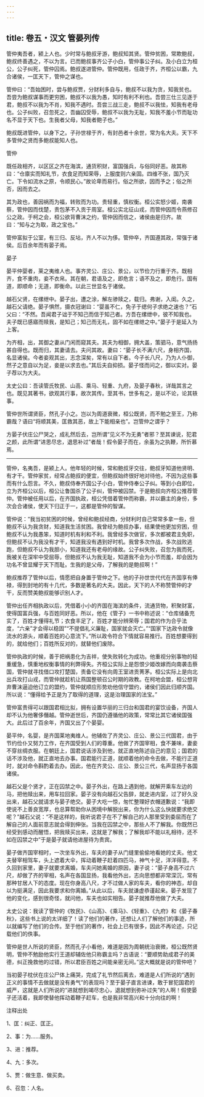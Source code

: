 ```yaml
---
---
---
```

title: 卷五・汉文 管晏列传
---

管仲夷吾者，颍上人也。少时常与鲍叔牙游，鲍叔知其贤。管仲贫困，常欺鲍叔，鲍叔终善遇之，不以为言。已而鲍叔事齐公子小白，管仲事公子纠。及小白立为桓公，公子纠死，管仲囚焉。鲍叔遂进管仲。管仲既用，任政于齐，齐桓公以霸，九合诸侯，一匡天下，管仲之谋也。

管仲曰：“吾始困时，尝与鲍叔贾，分财利多自与，鲍叔不以我为贪，知我贫也。吾尝为鲍叔谋事而更穷困，鲍叔不以我为愚，知时有利不利也。吾尝三仕三见逐于君，鲍叔不以我为不肖，知我不遇时。吾尝三战三走，鲍叔不以我怯，知我有老母也。公子纠败，召忽死之，吾幽囚受辱，鲍叔不以我为无耻，知我不羞小节而耻功名不显于天下也。生我者父母，知我者鲍子也。”

鲍叔既进管仲，以身下之。子孙世禄于齐，有封邑者十余世，常为名大夫。天下不多管仲之贤而多鲍叔能知人也。

管仲

既任政相齐，以区区之齐在海滨，通货积财，富国强兵，与俗同好恶。故其称曰：“仓廪实而知礼节，衣食足而知荣辱，上服度则六亲固。四维不张，国乃灭亡。下令如流水之原，令顺民心。”故论卑而易行。俗之所欲，因而予之；俗之所否，因而去之。

其为政也，善因祸而为福，转败而为功。贵轻重，慎权衡。桓公实怒少姬，南袭蔡，管仲因而伐楚，责包茅不入贡于周室。桓公实北征山戎，而管仲因而令燕修召公之政。于柯之会，桓公欲背曹沫之约，管仲因而信之，诸侯由是归齐。故曰：“知与之为取，政之宝也。”

管仲富拟于公室，有三归、反坫，齐人不以为侈。管仲卒，齐国遵其政，常强于诸侯。后百余年而有晏子焉。

晏子

晏平仲婴者，莱之夷维人也。事齐灵公、庄公、景公，以节俭力行重于齐。既相齐，食不重肉，妾不衣帛。其在朝，君语及之，即危言；语不及之，即危行。国有道，即顺命；无道，即衡命。以此三世显名于诸侯。

越石父贤，在缧绁中。晏子出，遭之涂，解左骖赎之，载归。弗谢，入闺。久之，越石父请绝。晏子惧然，摄衣冠谢曰：“婴虽不仁，免子于缌何子求绝之速也？”石父曰：“不然。吾闻君子诎于不知己而信于知己者。方吾在缧绁中，彼不知我也。夫子既已感寤而赎我，是知己；知己而无礼，固不如在缧绁之中。”晏子于是延入为上客。

为齐相，出，其御之妻从门闲而窥其夫。其夫为相御，拥大盖，策驷马，意气扬扬甚自得也。既而归，其妻请去。夫问其故。妻曰：“晏子长不满六尺，身相齐国，名显诸侯。今者妾观其出，志念深矣，常有以自下者。今子长八尺，乃为人仆御，然子之意自以为足，妾是以求去也。”其后夫自抑损。晏子怪而问之，御以实对。晏子荐以为大夫。

太史公曰：吾读管氏牧民、山高、乘马、轻重、九府，及晏子春秋，详哉其言之也。既见其著书，欲观其行事，故次其传。至其书，世多有之，是以不论，论其轶事。

管仲世所谓贤臣，然孔子小之。岂以为周道衰微，桓公既贤，而不勉之至王，乃称霸哉？语曰“将顺其美，匡救其恶，故上下能相亲也”。岂管仲之谓乎？

方晏子伏庄公尸哭之，成礼然后去，岂所谓“见义不为无勇”者邪？至其谏说，犯君之颜，此所谓“进思尽忠，退思补过”者哉！假令晏子而在，余虽为之执鞭，所忻慕焉。

----------------

管仲，名夷吾，是颍上人。他年轻的时候，常和鲍叔牙交往，鲍叔牙知道他贤明、有才干。管仲家贫，经常占鲍叔的便宜，但鲍叔始终很好地对待他，不因为这些事而有什么怨言。不久，鲍叔侍奉齐国公子小白，管仲侍奉公子纠。等到小白即位，立为齐桓公以后，桓公让鲁国杀了公子纠，管仲被囚禁。于是鲍叔向齐桓公推荐管仲。管仲被任用以后，在齐国执政，桓公凭借着管仲而称霸，并以霸主的身份，多次会合诸侯，使天下归正于一，这都是管仲的智谋。

管仲说：“我当初贫困的时候，曾经和鲍叔经商，分财利时自己常常多拿一些，但鲍叔不认为我贪财，知道我生活贫困。我曾经为鲍叔办事，结果使他更加穷困，但鲍叔不认为我愚笨，知道时机有利和不利。我曾经多次做官，多次都被君主免职，但鲍叔不认为我没有才干，知道我没有遇到好时机。我曾多次作战，多次战败逃跑，但鲍叔不认为我胆小，知道我还有老母的缘故。公子纠失败，召忽为我而死，我被关在深牢中受屈辱，但鲍叔不认为我无耻，知道我不会为小节而羞，却会因为功名不曾显耀于天下而耻。生我的是父母，了解我的是鲍叔啊！”

鲍叔推荐了管仲以后，情愿把自身置于管仲之下。他的子孙世世代代在齐国享有俸禄，得到封地的有十几代，多数是著名的大夫。因此，天下的人不称赞管仲的才干，反而赞美鲍叔能够识别人才。

管仲出任齐相执政以后，凭借着小小的齐国在海滨的条件，流通货物，积聚财富，使得国富兵强，与百姓同好恶。所以，他在《管子》一书中称述说：“仓库储备充实了，百姓才懂得礼节；衣食丰足了，百姓才能分辨荣辱；国君的作为合乎法度，“六亲”才会得以稳固”“不提倡礼义廉耻，国家就会灭亡。”“国家下达政令就像流水的源头，顺着百姓的心意流下。”所以政令符合下情就容易推行。百姓想要得到的，就给他们；百姓所反对的，就替他们废除。

管仲执政的时候，善于把祸患化为吉祥，使失败转化为成功。他重视分别事物的轻重缓急，慎重地权衡事情的利弊得失。齐桓公实际上是怨恨少姬改嫁而向南袭击蔡国，管仲就寻找借口攻打楚国，责备它没有向周王室进贡菁茅。桓公实际上是向北出兵攻打山戎，而管仲就趁机让燕国整顿召公时期的政教。在柯地会盟，桓公想背弃曹沫逼迫他订立的盟约，管仲就顺应形势劝他信守盟约，诸侯们因此归顺齐国。所以说：“懂得给予正是为了取得的道理，这是治理国家的法宝。”

管仲富贵得可以跟国君相比拟，拥有设置华丽的三归台和国君的宴饮设备，齐国人却不认为他奢侈僭越。管仲逝世后，齐国仍遵循他的政策，常常比其它诸侯国强大。此后过了百余年，齐国又出了个晏婴。

晏平仲，名婴，是齐国莱地夷维人。他辅佐了齐灵公、庄公、景公三代国君，由于节约俭仆又努力工作，在齐国受到人们的尊重。他做了齐国宰相，食不兼味，妻妾不穿丝绸衣服。在朝廷上，国君说话涉及到他，就正直地陈述自己的意见；国君的话不涉及他，就正直地去办事。国君能行正道，就顺着他的命令去做，不能行正道时，就对命令斟酌着去办。因此，他在齐灵公、庄公、景公三代，名声显扬于各国诸侯。

越石父是个贤才，正在囚禁之中。晏子外出，在路上遇到他，就解开乘车左边的马，把他赎出来，用车拉回家。晏子没有向越石父告辞，就走进内室，过了好久没出来，越石父就请求与晏子绝交。晏子大吃一惊，匆忙整理好衣帽道歉说：“我即使说不上善良宽厚，也总算帮助你从困境中解脱出来，你为什么这么快就要求绝交呢？”越石父说：“不是这样的，我听说君子在不了解自己的人那里受到委屈而在了解自己的人面前意志就会得到伸张。当我在囚禁之中，那些人不了解我。你既然已经受到感动而醒悟，把我赎买出来，这就是了解我；了解我却不能以礼相待，还不如在囚禁之中”于是晏子就请他进屋待为贵宾。

晏子做齐国宰相时，一次坐车外出，车夫的妻子从门缝里偷偷地看她的丈夫。他丈夫替宰相驾车，头上遮着大伞，挥动着鞭子赶着四匹马，神气十足，洋洋得意。不久回到家里，妻子就要求离婚，车夫问她离婚的原因，妻子说：“晏子身高不过六尺，却做了齐的宰相，名声在各国显扬，我看他外出，志向思想都非常深沉，常有那种甘居人下的态度。现在你身高八尺，才不过做人家的车夫，看你的神态，却自以为挺满足，因此我要求和你离婚。”从此以后，车夫就谦虚恭谨起来。晏子发现了他的变化，感到很奇怪，就问他，车夫也如实相告。晏子就推荐他做了大夫。

太史公说：我读了管仲的《牧民》、《山高》、《乘马》、《轻重》、《九府》和《晏子春秋》，这些书上说的太详细了！读了他们的著作，还想让人们了解他们的事迹，所以就编写了他们的合传。至于他们的著作，社会上已有很多，因此不再论述，只记载他们的佚事。

管仲是世人所说的贤臣，然而孔子小看他，难道是因为周朝统治衰微，桓公既然贤明，管仲不勉励他实行王道却辅佐他只称霸主吗？古语说：“要顺势助成君子的美德，纠正挽救他的过错，所以君臣百姓之间能亲密无间。”这大概就是说的管仲吧？

当初晏子枕伏在庄公尸体上痛哭，完成了礼节然后离去，难道是人们所说的“遇到正义的事情不去做就是没有勇气”的表现吗？至于晏子直言进谏，敢于冒犯国君的威严，这就是人们所说的“进就想到竭尽忠心，退就想到弥补过失”的人啊！假使晏子还活着，我即使替他挥动着鞭子赶车，也是我非常高兴和十分向往的啊！

注释出处

1、匡：纠正、匡正。

2、事：为......服务。

3、进：推荐。

4、九：多次。

5、贾：做生意、做买卖。

6、召忽：人名。

